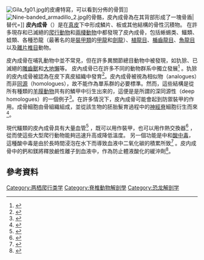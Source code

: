 [[File:Gila_fg01.jpg|thumb]]的皮膚特寫，可以看到分佈的骨質]]
[[File:Nine-banded_armadillo_2.jpg|thumb]]的骨骼，皮內成骨為在其背部形成了一塊骨盾|替代=]]
'''皮內成骨'''（{{Lang-en|osteoderm}}）是在[[真皮|真皮]]下中形成鱗片、板或其他結構的骨性沉積物。 在許多現存和已滅絕的[[爬行动物|爬行動物]]和[[两栖动物|兩棲動物]]中都發現了皮內成骨，包括蜥蜴类、鱷類、蛙類、各種恐龍（最著名的是[[装甲类|裝甲類]]的[[甲龍屬|甲龍]]和[[劍龍屬|劍龍]]）、[[植龍目|植龍目]]、[[楯齒龍目|楯齒龍目]]、[[鱼龙目|魚龍目]]以及[[离片椎目|離片椎目]]動物。

皮內成骨在哺乳動物中並不常見，但在許多異關節總目動物中被發現，如犰狳、已滅絕的[[雕齒獸|雕齒獸]]和[[大地懶|大地懶]]等。 皮內成骨已在許多不同的動物群系中獨立發展<ref>{{cite journal |last1=Hill |first1=R.V. |title=Comparative anatomy and histology of xenarthran osteoderms |journal=Journal of Morphology |date=December 2006 |volume=267 |issue=12 |pages=1441–1460 |doi=10.1002/jmor.10490|pmid=17103396 }}</ref> 。犰狳的皮內成骨被認為在皮下真皮組織中發育<ref>{{cite journal |last1=Nasoori |first1=Alireza |title=Formation, structure, and function of extra‐skeletal bones in mammals |journal=Biological Reviews |date=2020 |doi=10.1111/brv.12597 |url=https://onlinelibrary.wiley.com/doi/abs/10.1111/brv.12597 |access-date=2020-08-09 |archive-date=2020-07-27 |archive-url=https://web.archive.org/web/20200727082946/https://onlinelibrary.wiley.com/doi/abs/10.1111/brv.12597 |dead-url=no }}</ref>。皮內成骨被視為相似物（analogues）而非[[同源|同源]]（homologues），故不能作為單系群的必要標準。然而，這些結構是從所有種類的[[羊膜動物|羊膜動物]]共有的鱗甲中衍生出來的，這便是是所謂的深同源性（deep homologues）的一個例子<ref>{{cite journal |last1=Vickaryous |first1=M.K. |last2=Hall |first2=B.K. |title=Development of the dermal skeleton in Alligator mississippiensis (Archosauria, Crocodylia) with comments on the homology of osteoderms |journal=Journal of Morphology |date=April 2008 |volume=269 |issue=4 |pages=398–422 |doi=10.1002/jmor.10575 |pmid=17960802 }}</ref>。在許多情況下，皮內成骨可能會起到防禦裝甲的作用。成骨細胞由骨組織組成，並從該生物的胚胎髮育過程中的[[神經脊|神經脊]]細胞衍生而來<ref>{{Cite journal|last=Vickaryous|first=Matthew K.|last2=Sire|first2=Jean-Yves|date=2009-04-01|title=The integumentary skeleton of tetrapods: origin, evolution, and development|journal=Journal of Anatomy|language=en|volume=214|issue=4|pages=441–464|doi=10.1111/j.1469-7580.2008.01043.x|issn=1469-7580| pmc=2736118 |pmid=19422424}}</ref>。

現代鱷類的皮內成骨具有大量血管<ref>{{Cite journal|title=Vascularization in Ornamented Osteoderms: Physiological Implications in Ectothermy and Amphibious Lifestyle in the Crocodylomorphs?|author=|url=|last=Clarac|first=F.|last2=Buffrénil|first2=V|date=2018|journal=Anatomical Record|issue=1|doi=10.1002/ar.23695|others=|year=|volume=301|page=|pages=175–183|language=en|pmid=29024422|last3=Cubo|first3=J|last4=Quilhac|first4=A}}</ref> ，既可以用作裝甲，也可以用作熱交換器<ref name="Cl19">{{cite journal| last1=Clarac |first1=F. | last2= Quilhac |first2= A.|year=2019 |title= The crocodylian skull and osteoderms: A functional exaptation to ectothermy?|journal=Zoology |volume=132|pages=31–40 | doi=10.1016/j.zool.2018.12.001|pmid=30736927 }}</ref> ，從而使這些大型爬行動物能夠迅速升高或降低溫度。 另一個功能是中和[[酸中毒|酸中毒]]，這種酸中毒是由於長時間浸泡在水下而導致血液中二氧化碳的積累所致<ref name="Ja03">{{cite journal|title=Lactate sequestration by osteoderms of the broad-nose caiman, Caiman latirostris, following capture and forced submergence.|author=|url=|first1=DC.|last2=Andrade|first2=D.|journal=Journal of Experimental Biology|issue=Pt 20|doi=10.1242/jeb.00611|others=|year=2003|volume=206|page=|pages=3601–3606|pmid=12966051|last3=Abe|first3=AS.|last1=Jackson}}</ref> 。皮内成骨中的鈣和鎂將釋放鹼性離子到血液中，作為防止體液酸化的緩沖劑<ref>{{cite web |url=http://www.abc.net.au/science/articles/2012/04/25/3488040.htm |title=Antacid armour key to tetrapod survival |website=ABC Science |access-date=6 March 2017 |date=2012-04-24 |archive-date=2019-01-18 |archive-url=https://web.archive.org/web/20190118161111/http://www.abc.net.au/science/articles/2012/04/25/3488040.htm |dead-url=no }}</ref>。

== 參考資料 ==
<references />

[[Category:两栖爬行类学|Category:两栖爬行类学]]
[[Category:脊椎動物解剖學|Category:脊椎動物解剖學]]
[[Category:恐龙解剖学|Category:恐龙解剖学]]